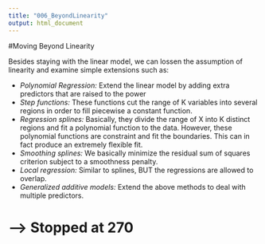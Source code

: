 ```yaml
---
title: "006_BeyondLinearity"
output: html_document
---
```


#Moving Beyond Linearity

Besides staying with the linear model, we can lossen the assumption of linearity and examine simple extensions such as:

* *Polynomial Regression:* Extend the linear model by adding extra predictors that are raised to the power
* *Step functions:* These functions cut the range of K variables into several regions in order to fill piecewise a constant function.
* *Regression splines:* Basically, they divide the range of X into K distinct regions and fit a polynomial function to the data. However, these polynomial functions are constraint and fit the boundaries. This can in fact produce an extremely flexible fit.
* *Smoothing splines:* We basically minimize the residual sum of squares criterion subject to a smoothness penalty.
* *Local regression:* Similar to splines, BUT the regressions are allowed to overlap.
* *Generalized additive models:* Extend the above methods to deal with multiple predictors.



# --> Stopped at 270